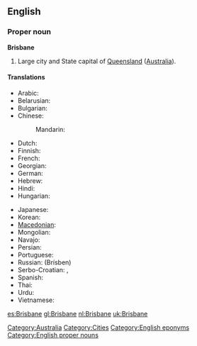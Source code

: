 ==English==

===Proper noun===
'''Brisbane'''

# Large city and State capital of [[Queensland]] ([[Australia]]).

====Translations====
{{trans-top|Capital of Queensland, Australia}}
* Arabic: {{t|ar|بريزبين|m|tr=briizbin}}
* Belarusian: {{t|be|Брысбен|m|tr=Brýsben|sc=Cyrl}}
* Bulgarian: {{t|bg|Бризбейн|m|tr=Brízbejn|sc=Cyrl}}
* Chinese:
*: Mandarin: {{t-|cmn|布里斯班|tr=Bùlǐsībān|sc=Hani}}
* Dutch: {{t+|nl|Brisbane}}
* Finnish: {{t-|fi|Brisbane}}
* French: {{t-|fr|Brisbane|m}}
* Georgian: {{t|ka|ბრიზბენი|tr=brizbeni|sc=Geor}}
* German: {{t-|de|Brisbane|n}}
* Hebrew: {{t|he|בריזביין|sc=Hebr}}
* Hindi: {{t|hi|ब्रिस्बेन|tr=brisben|sc=Deva}}
* Hungarian: {{t-|hu|Brisbane}}
{{trans-mid}}
* Japanese: {{t|ja|ブリスベン|tr=Burisuben}}
* Korean: {{t|ko|브리즈번|tr=Beurijeubeon|sc=Kore}}
* [[Macedonian]]: {{t|mk|Бризбејн|m|tr=Brízbejn|sc=Cyrl}}
* Mongolian: {{t|mn|Брисбэн|tr=Brísben|sc=Cyrl}}
* Navajo: {{tø|nv|Biisbané}}
* Persian: {{t|fa|بریزبن|sc=fa-Arab}}
* Portuguese: {{t-|pt|Brisbane|m}}
* Russian: {{t|ru|Брисбен|m}} (Brísben)
* Serbo-Croatian: {{t|sh|Бризбејн|m|sc=Cyrl}},  {{t|sh|Brisbane|m|sc=Cyrl}}
* Spanish: {{t+|es|Brisbane|m}}
* Thai: {{t|th|บริสเบน|sc=Thai}}
* Urdu: {{t|ur|برسبین|tr=brisben|sc=ur-Arab}}
* Vietnamese: {{t|vi|Brisbane}}
{{trans-bottom}}

[[Category:Australia]]
[[Category:Cities]]
[[Category:English eponyms]]
[[Category:English proper nouns]]

[[es:Brisbane]]
[[gl:Brisbane]]
[[nl:Brisbane]]
[[uk:Brisbane]]